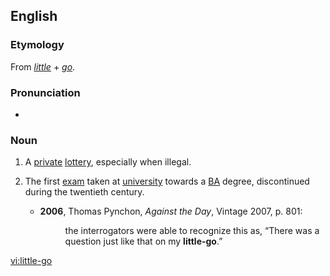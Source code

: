 ==English==

===Etymology===
From ''[[little]]'' + ''[[go]]''.

===Pronunciation===
* {{IPA|/ˈlɪtəlɡəʊ/|lang=en}}

===Noun===
{{en-noun|little-goes}}

# {{label|en|historical}} A [[private]] [[lottery]], especially when illegal.
# {{label|en|historical|colloquial|British}} The first [[exam]] taken at [[university]] towards a [[BA]] degree, discontinued during the twentieth century.
#* '''2006''', Thomas Pynchon, ''Against the Day'', Vintage 2007, p. 801:
#*: the interrogators were able to recognize this as, “There was a question just like that on my '''little-go'''.”

[[vi:little-go]]